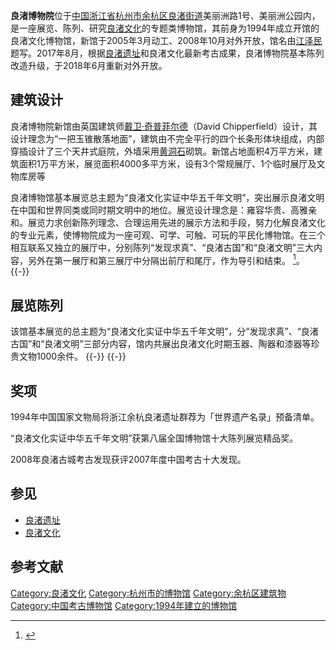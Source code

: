 {{Infobox Museum
|name          = 良渚博物院
|image         = Liangzhu Museum 06 2013-10.JPG
|imagesize     = 220px
|caption       = 
|map_type      = 
|map_caption   = 
|latitude      = 
|longitude     = 
|established   = 1994年
|dissolved     = 
|location      = [[浙江省|浙江省]][[杭州市|杭州市]]
|type          = 专题博物馆
|visitors      = 
|director      = 
|curator       = 蒋卫东
|publictransit = 杭州公交372、348、313、478、787、390路、b支8
|website       = http://www.lzmuseum.cn/
}}

'''良渚博物院'''位于[[中国|中国]][[浙江省|浙江省]][[杭州市|杭州市]][[余杭区|余杭区]][[良渚街道|良渚街道]]美丽洲路1号、美丽洲公园内，是一座展览、陈列、研究[[良渚文化|良渚文化]]的专题类博物馆，其前身为1994年成立开馆的良渚文化博物馆，新馆于2005年3月动工、2008年10月对外开放，馆名由[[江泽民|江泽民]]题写。2017年8月，根据[[良渚遗址|良渚遗址]]和良渚文化最新考古成果，良渚博物院基本陈列改造升级，于2018年6月重新对外开放。

==建筑设计==
良渚博物院新馆由英国建筑师[[戴卫·奇普菲尔德|戴卫·奇普菲尔德]]（David Chipperfield）设计，其设计理念为“一把玉锥散落地面”，建筑由不完全平行的四个长条形体块组成，内部穿插设计了三个天井式庭院，外墙采用[[黄洞石|黄洞石]]砌筑。新馆占地面积4万平方米，建筑面积1万平方米，展览面积4000多平方米，设有3个常规展厅、1个临时展厅及文物库房等

良渚博物馆基本展览总主题为“良渚文化实证中华五千年文明”，突出展示良渚文明在中国和世界同类或同时期文明中的地位。展览设计理念是：雍容华贵、高雅亲和。展览力求创新陈列理念、合理运用先进的展示方法和手段，努力化解良渚文化的专业元素，使博物院成为一座可观、可学、可触、可玩的平民化博物馆。在三个相互联系又独立的展厅中，分别陈列“发现求真”、“良渚古国”和“良渚文明”三大内容，另外在第一展厅和第三展厅中分隔出前厅和尾厅，作为导引和结束。
<ref>{{cite web |url=http://www.lzmuseum.cn/classinfo.aspx?classid=2|title=《博物院简介》|accessdate=2014-02-15|work=|publisher=良渚博物院}}</ref>。
{{multiple image
| align  = left
| image1 = Liangzhu Museum 01 2013-10.JPG
| width1 = 240
| caption1 = 东南侧主入口
| image2 = Liangzhu Museum 02 2013-10.JPG
| width2 = 240
| caption2 = 大厅外侧庭院
| image3 = Liangzhu Museum 05 2013-10.JPG
| width3 = 240
| caption3 = 第一、二展厅间的水庭院
| image4 = Liangzhu Museum 08 2013-10.JPG
| width4 = 240
| caption4 = 西南侧出口
}}
{{-}}

==展览陈列==
该馆基本展览的总主题为“良渚文化实证中华五千年文明”，分“发现求真”、“良渚古国”和“良渚文明”三部分内容，馆内共展出良渚文化时期玉器、陶器和漆器等珍贵文物1000余件。
{{multiple image
| align  = left
| image1 = Jade Yue Unearthed from Tomb 7 at Yaoshan Site 02 2013-10.JPG
| width1 = 134
| caption1 = 玉[[钺|钺]]，瑶山遗址7号墓出土
| image2 = Jade Cong Unearthed from Tomb 17 at Fanshan Site 2013-10.JPG
| width2 = 134
| caption2 = 玉[[琮|琮]]，反山遗址17号墓出土
| image3 = Jade Cong Unearthed from Yaoshan Site 01 2013-10.JPG
| width3 = 240
| caption3 = 玉琮，瑶山遗址出土
| image4 = Jade Bi Unearthed from Tomb 14 at Fanshan Site 2013-10.JPG
| width4 = 240
| caption4 = 玉[[璧|璧]]，反山遗址14号墓出土
| image5 = Jade Belt Hook Unearthed from Tomb 14 at Fanshan Site 2013-10.JPG
| width5 = 240
| caption5 = 玉[[带钩|带钩]]，同上
}}
{{-}}
{{multiple image
| align  = left
| image1 = Stone Ploughhead Unearthed from Miaoqian Site 2013-10.JPG
| width1 = 134
| caption1 = 石犁，庙前遗址出土
| image2 = Specimen of a Wild Jujube Kernel Unearthed from Bianjiashan Site 2013-10.JPG
| width2 = 134
| caption2 = 酸枣核标本，卞家山遗址出土
| image3 = Pottery for Burial Unearthed from Miaoqian Site 2013-10.JPG
| width3 = 240
| caption3 = 丧葬陶器一组（陶鼎、陶双鼻壶、陶盆和陶罐），庙前遗址出土
| image4 = Pottery for Daily Use Unearthed from Miaoqian Site 2013-10.JPG
| width4 = 240
| caption4 = 生活用陶器一组（陶鼎、陶豆和陶壶），同上
| image5 = Spinning Wheel in Liangzhu Museum 2013-10.jpg
| width5 = 240
| caption5 = 纺轮
}}
{{-}}
==奖项==
1994年中国国家文物局将浙江余杭良渚遗址群荐为「世界遗产名录」预备清单。

“良渚文化实证中华五千年文明”获第八届全国博物馆十大陈列展览精品奖。

2008年良渚古城考古发现获评2007年度中国考古十大发现。

==参见==
*[[良渚遗址|良渚遗址]]
*[[良渚文化|良渚文化]]
==参考文献==
{{reflist}}
{{DEFAULTSORT:L}}
{{Commons category|Liangzhu Museum}}
{{杭州旅游}}
{{杭州博物馆列表}}
[[Category:良渚文化|Category:良渚文化]]
[[Category:杭州市的博物馆|Category:杭州市的博物馆]]
[[Category:余杭区建筑物|Category:余杭区建筑物]]
[[Category:中国考古博物馆|Category:中国考古博物馆]]
[[Category:1994年建立的博物馆|Category:1994年建立的博物馆]]